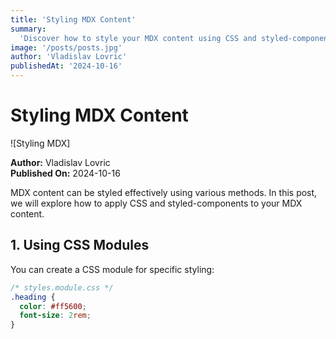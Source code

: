 ```yaml
---
title: 'Styling MDX Content'
summary:
  'Discover how to style your MDX content using CSS and styled-components.'
image: '/posts/posts.jpg'
author: 'Vladislav Lovric'
publishedAt: '2024-10-16'
---
```


# Styling MDX Content

![Styling MDX]

**Author:** Vladislav Lovric  
**Published On:** 2024-10-16

MDX content can be styled effectively using various methods. In this post, we
will explore how to apply CSS and styled-components to your MDX content.

## 1. Using CSS Modules

You can create a CSS module for specific styling:

```css
/* styles.module.css */
.heading {
  color: #ff5600;
  font-size: 2rem;
}
```
